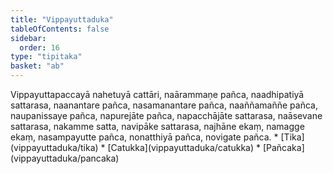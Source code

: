 ```yaml
---
title: "Vippayuttaduka"
tableOfContents: false
sidebar:
  order: 16
type: "tipitaka"
basket: "ab"
---
```



<DynamicBreadcrumb />

<Division number="177">

<Paragraph number="616">
Vippayuttapaccayā nahetuyā cattāri, naārammaṇe pañca, naadhipatiyā sattarasa, naanantare pañca, nasamanantare pañca, naaññamaññe pañca, naupanissaye pañca, napurejāte pañca, napacchājāte sattarasa, naāsevane sattarasa, nakamme satta, navipāke sattarasa, najhāne ekaṃ, namagge ekaṃ, nasampayutte pañca, nonatthiyā pañca, novigate pañca.

</Paragraph>
</Division>

<TableOfContents>
* [Tika](vippayuttaduka/tika)
* [Catukka](vippayuttaduka/catukka)
* [Pañcaka](vippayuttaduka/pancaka)
</TableOfContents>